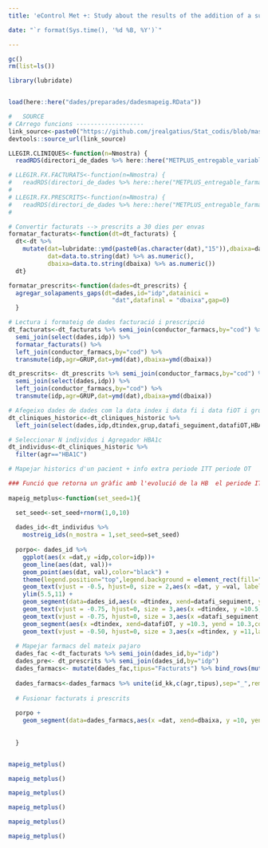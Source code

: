 ```yaml
---
title: 'eControl Met +: Study about the results of the addition of a sulfonylurea, DPP4 inhibitors or SGLT2 inhibitors as a second antidiabetic drug in patients with diabetes mellitus type 2 in treatment with metformin and insufficient glycemic control'

date: "`r format(Sys.time(), '%d %B, %Y')`"

---
```



```r
gc()
rm(list=ls())

library(lubridate)


load(here::here("dades/preparades/dadesmapeig.RData"))

#   SOURCE
# CArrego funcions -------------------
link_source<-paste0("https://github.com/jrealgatius/Stat_codis/blob/master/funcions_propies.R","?raw=T")
devtools::source_url(link_source)

LLEGIR.CLINIQUES<-function(n=Nmostra) {
  readRDS(directori_de_dades %>% here::here("METPLUS_entregable_variables_analitiques_20181126_190346.rds"))%>% as_tibble() %>% head(n) }

# LLEGIR.FX.FACTURATS<-function(n=Nmostra) {
#   readRDS(directori_de_dades %>% here::here("METPLUS_entregable_farmacs_facturats_20181126_190346.rds"))%>% as_tibble() %>% head(n) }
# 
# LLEGIR.FX.PRESCRITS<-function(n=Nmostra) {
#   readRDS(directori_de_dades %>% here::here("METPLUS_entregable_farmacs_prescrits_20181126_190346.rds"))%>% as_tibble() %>% head(n) }
# 


```


```r
# Convertir facturats --> prescrits a 30 dies per envas 
formatar_facturats<-function(dt=dt_facturats) {
  dt<-dt %>%
    mutate(dat=lubridate::ymd(paste0(as.character(dat),"15")),dbaixa=dat+(30*env),
           dat=data.to.string(dat) %>% as.numeric(),
           dbaixa=data.to.string(dbaixa) %>% as.numeric())
  dt}

formatar_prescrits<-function(dades=dt_prescrits) {
  agregar_solapaments_gaps(dt=dades,id="idp",datainici =
                             "dat",datafinal = "dbaixa",gap=0)
  }

```


```r

# Lectura i formateig de dades facturació i prescripció
dt_facturats<-dt_facturats %>% semi_join(conductor_farmacs,by="cod") %>% 
  semi_join(select(dades,idp)) %>% 
  formatar_facturats() %>% 
  left_join(conductor_farmacs,by="cod") %>% 
  transmute(idp,agr=GRUP,dat=ymd(dat),dbaixa=ymd(dbaixa))

dt_prescrits<- dt_prescrits %>% semi_join(conductor_farmacs,by="cod") %>% 
  semi_join(select(dades,idp)) %>% 
  left_join(conductor_farmacs,by="cod") %>% 
  transmute(idp,agr=GRUP,dat=ymd(dat),dbaixa=ymd(dbaixa))


```


```r

# Afegeixo dades de dades com la data index i data fi i data fiOT i grup 
dt_cliniques_historic<-dt_cliniques_historic %>% 
  left_join(select(dades,idp,dtindex,grup,datafi_seguiment,datafiOT,HBA1C.valor,HBA1C.valor,HBA1C.valor324m))

# Seleccionar N individus i Agregador HBA1c
dt_individus<-dt_cliniques_historic %>% 
  filter(agr=="HBA1C") 

```


```r

# Mapejar historics d'un pacient + info extra periode ITT periode OT 

### Funció que retorna un gràfic amb l'evolució de la HB  el periode ITT el periode OT i els farmacs
  
mapeig_metplus<-function(set_seed=1){

  set_seed<-set_seed+rnorm(1,0,10)
    
  dades_id<-dt_individus %>% 
    mostreig_ids(n_mostra = 1,set_seed=set_seed)
  
  porpo<- dades_id %>% 
    ggplot(aes(x =dat,y =idp,color=idp))+
    geom_line(aes(dat, val))+
    geom_point(aes(dat, val),color="black") +
    theme(legend.position="top",legend.background = element_rect(fill="gray80",size=1, linetype="solid", colour ="black"))+
    geom_text(vjust = -0.5, hjust=0, size = 2,aes(x =dat, y =val, label = paste(round(val, 2),""))) + 
    ylim(5.5,11) +
    geom_segment(data=dades_id,aes(x =dtindex, xend=datafi_seguiment, y =10.5, yend = 10.5,colour = "Periode ITT"),size = 3)+
    geom_text(vjust = -0.75, hjust=0, size = 3,aes(x =dtindex, y =10.5,label = paste(round(HBA1C.valor, 2),""))) +
    geom_text(vjust = -0.75, hjust=0, size = 3,aes(x =datafi_seguiment, y =10.5,label = paste(round(HBA1C.valor324m, 2),""))) +
    geom_segment(aes(x =dtindex, xend=datafiOT, y =10.3, yend = 10.3,colour = "Periode OT"),size = 3) +
    geom_text(vjust = -0.50, hjust=0, size = 3,aes(x =dtindex, y =11,label = paste("Grup: ",grup))) 
  
  # Mapejar farmacs del mateix pajaro
  dades_fac <-dt_facturats %>% semi_join(dades_id,by="idp")
  dades_pre<- dt_prescrits %>% semi_join(dades_id,by="idp")
  dades_farmacs<- mutate(dades_fac,tipus="Facturats") %>% bind_rows(mutate(dades_pre,tipus="Prescrits"))
  
  dades_farmacs<-dades_farmacs %>% unite(id_kk,c(agr,tipus),sep="_",remove = F)
  
  # Fusionar facturats i prescrits
  
  porpo + 
    geom_segment(data=dades_farmacs,aes(x =dat, xend=dbaixa, y =10, yend = 10,color=agr, linetype=tipus),size=1)
  
  
  }



```


```r

mapeig_metplus()

mapeig_metplus()

mapeig_metplus()

mapeig_metplus()

mapeig_metplus()

mapeig_metplus()



```









